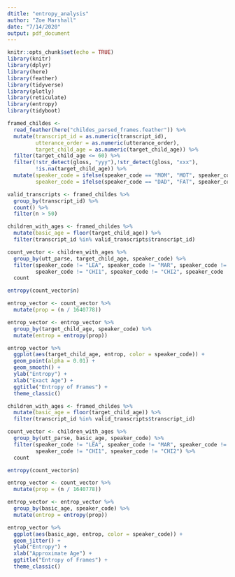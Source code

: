 ```yaml
---
dtitle: "entropy_analysis"
author: "Zoe Marshall"
date: "7/14/2020"
output: pdf_document
---
```


```r
knitr::opts_chunk$set(echo = TRUE)
library(knitr)
library(dplyr)
library(here)
library(feather)
library(tidyverse)
library(plotly)
library(reticulate)
library(entropy)
library(tidyboot)
```

```r
framed_childes <- 
  read_feather(here("childes_parsed_frames.feather")) %>%
  mutate(transcript_id = as.numeric(transcript_id),
         utterance_order = as.numeric(utterance_order),
         target_child_age = as.numeric(target_child_age)) %>%
  filter(target_child_age <= 60) %>%
  filter(!str_detect(gloss, "yyy"),!str_detect(gloss, "xxx"),
         !is.na(target_child_age)) %>%
  mutate(speaker_code = ifelse(speaker_code == "MOM", "MOT", speaker_code),
         speaker_code = ifelse(speaker_code == "DAD", "FAT", speaker_code))
```

```r
valid_transcripts <- framed_childes %>%
  group_by(transcript_id) %>%
  count() %>%
  filter(n > 50)
```

```r
children_with_ages <- framed_childes %>%
  mutate(basic_age = floor(target_child_age)) %>%
  filter(transcript_id %in% valid_transcripts$transcript_id)

count_vector <- children_with_ages %>%
  group_by(utt_parse, target_child_age, speaker_code) %>%
  filter(speaker_code != "LEA", speaker_code != "MAR", speaker_code != "STV",
         speaker_code != "CHI1", speaker_code != "CHI2", speaker_code != "FAT") %>%
  count
```

```r
entropy(count_vector$n)

entrop_vector <- count_vector %>%
  mutate(prop = (n / 1640778))

entrop_vector <- entrop_vector %>%
  group_by(target_child_age, speaker_code) %>%
  mutate(entrop = entropy(prop))
```

```r
entrop_vector %>%
  ggplot(aes(target_child_age, entrop, color = speaker_code)) +
  geom_point(alpha = 0.01) +
  geom_smooth() +
  ylab("Entropy") +
  xlab("Exact Age") +
  ggtitle("Entropy of Frames") +
  theme_classic()
```

```r
children_with_ages <- framed_childes %>%
  mutate(basic_age = floor(target_child_age)) %>%
  filter(transcript_id %in% valid_transcripts$transcript_id)

count_vector <- children_with_ages %>%
  group_by(utt_parse, basic_age, speaker_code) %>%
  filter(speaker_code != "LEA", speaker_code != "MAR", speaker_code != "STV",
         speaker_code != "CHI1", speaker_code != "CHI2") %>%
  count
```

```r
entropy(count_vector$n)

entrop_vector <- count_vector %>%
  mutate(prop = (n / 1640778))

entrop_vector <- entrop_vector %>%
  group_by(basic_age, speaker_code) %>%
  mutate(entrop = entropy(prop))
```

```r
entrop_vector %>%
  ggplot(aes(basic_age, entrop, color = speaker_code)) +
  geom_jitter() +
  ylab("Entropy") +
  xlab("Approximate Age") +
  ggtitle("Entropy of Frames") +
  theme_classic()
```
